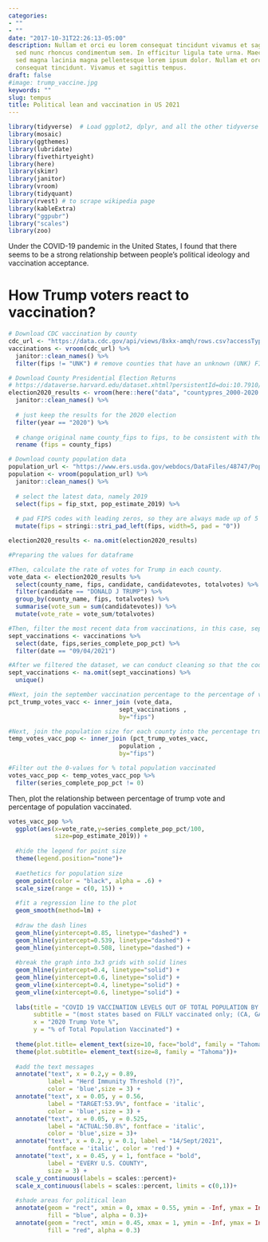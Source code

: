 ```yaml
---
categories:
- ""
- ""
date: "2017-10-31T22:26:13-05:00"
description: Nullam et orci eu lorem consequat tincidunt vivamus et sagittis magna
  sed nunc rhoncus condimentum sem. In efficitur ligula tate urna. Maecenas massa
  sed magna lacinia magna pellentesque lorem ipsum dolor. Nullam et orci eu lorem
  consequat tincidunt. Vivamus et sagittis tempus.
draft: false
#image: trump_vaccine.jpg
keywords: ""
slug: tempus
title: Political lean and vaccination in US 2021
---
```


```r
library(tidyverse)  # Load ggplot2, dplyr, and all the other tidyverse packages
library(mosaic)
library(ggthemes)
library(lubridate)
library(fivethirtyeight)
library(here)
library(skimr)
library(janitor)
library(vroom)
library(tidyquant)
library(rvest) # to scrape wikipedia page
library(kableExtra)
library("ggpubr")
library("scales")
library(zoo)
```

Under the COVID-19 pandemic in the United States, I found that there seems to be a strong relationship between people's political ideology and vaccination acceptance. 

# How Trump voters react to vaccination?

```r

# Download CDC vaccination by county
cdc_url <- "https://data.cdc.gov/api/views/8xkx-amqh/rows.csv?accessType=DOWNLOAD"
vaccinations <- vroom(cdc_url) %>% 
  janitor::clean_names() %>% 
  filter(fips != "UNK") # remove counties that have an unknown (UNK) FIPS code

# Download County Presidential Election Returns
# https://dataverse.harvard.edu/dataset.xhtml?persistentId=doi:10.7910/DVN/VOQCHQ
election2020_results <- vroom(here::here("data", "countypres_2000-2020.csv")) %>% 
  janitor::clean_names() %>% 
  
  # just keep the results for the 2020 election
  filter(year == "2020") %>% 
  
  # change original name county_fips to fips, to be consistent with the other two files
  rename (fips = county_fips)

# Download county population data
population_url <- "https://www.ers.usda.gov/webdocs/DataFiles/48747/PopulationEstimates.csv?v=2232"
population <- vroom(population_url) %>% 
  janitor::clean_names() %>% 
  
  # select the latest data, namely 2019
  select(fips = fip_stxt, pop_estimate_2019) %>% 
  
  # pad FIPS codes with leading zeros, so they are always made up of 5 characters
  mutate(fips = stringi::stri_pad_left(fips, width=5, pad = "0"))

election2020_results <- na.omit(election2020_results)
```


```r
#Preparing the values for dataframe

#Then, calculate the rate of votes for Trump in each county. 
vote_data <- election2020_results %>% 
  select(county_name, fips, candidate, candidatevotes, totalvotes) %>% 
  filter(candidate == "DONALD J TRUMP") %>% 
  group_by(county_name, fips, totalvotes) %>% 
  summarise(vote_sum = sum(candidatevotes)) %>% 
  mutate(vote_rate = vote_sum/totalvotes)

#Then, filter the most recent data from vaccinations, in this case, september data.
sept_vaccinations <- vaccinations %>% 
  select(date, fips,series_complete_pop_pct) %>% 
  filter(date == "09/04/2021")

#After we filtered the dataset, we can conduct cleaning so that the code is more efficient regarding to a smaller dataset.
sept_vaccinations <- na.omit(sept_vaccinations) %>% 
  unique()

#Next, join the september vaccination percentage to the percentage of votes for each county by each candidate.
pct_trump_votes_vacc <- inner_join (vote_data, 
                               sept_vaccinations , 
                               by="fips")

#Next, join the population size for each county into the percentage trump votes vaccination table.
temp_votes_vacc_pop <- inner_join (pct_trump_votes_vacc, 
                               population , 
                               by="fips")

#Filter out the 0-values for % total population vaccinated
votes_vacc_pop <- temp_votes_vacc_pop %>% 
  filter(series_complete_pop_pct != 0)

```

Then, plot the relationship between percentage of trump vote and percentage of population vaccinated.

```r

votes_vacc_pop %>% 
  ggplot(aes(x=vote_rate,y=series_complete_pop_pct/100,
             size=pop_estimate_2019)) + 
  
  #hide the legend for point size
  theme(legend.position="none")+
  
  #aethetics for population size
  geom_point(color = "black", alpha = .6) +
  scale_size(range = c(0, 15)) +
  
  #fit a regression line to the plot
  geom_smooth(method=lm) + 
  
  #draw the dash lines
  geom_hline(yintercept=0.85, linetype="dashed") +
  geom_hline(yintercept=0.539, linetype="dashed") +
  geom_hline(yintercept=0.508, linetype="dashed") +
  
  #break the graph into 3x3 grids with solid lines
  geom_hline(yintercept=0.4, linetype="solid") +
  geom_hline(yintercept=0.6, linetype="solid") +
  geom_vline(xintercept=0.4, linetype="solid") +
  geom_vline(xintercept=0.6, linetype="solid") +
  
  labs(title = "COVID 19 VACCINATION LEVELS OUT OF TOTAL POPULATION BY COUNTY",
       subtitle = "(most states based on FULLY vaccinated only; (CA, GA, IA, MI & TX based on total doses administered)\nData via Centers for Disease Control",
       x = "2020 Trump Vote %", 
       y = "% of Total Population Vaccinated") +
  
  theme(plot.title= element_text(size=10, face="bold", family = "Tahoma"))+
  theme(plot.subtitle= element_text(size=8, family = "Tahoma"))+
  
  #add the text messages
  annotate("text", x = 0.2,y = 0.89, 
           label = "Herd Immunity Threshold (?)",
           color = 'blue',size = 3) +
  annotate("text", x = 0.05, y = 0.56, 
           label = "TARGET:53.9%", fontface = 'italic', 
           color = 'blue',size = 3) +
  annotate("text", x = 0.05, y = 0.525, 
           label = "ACTUAL:50.8%", fontface = 'italic', 
           color = 'blue',size = 3)+
  annotate("text", x = 0.2, y = 0.1, label = "14/Sept/2021", 
           fontface = 'italic', color = 'red') +
  annotate("text", x = 0.45, y = 1, fontface = "bold", 
           label = "EVERY U.S. COUNTY", 
           size = 3) +
  scale_y_continuous(labels = scales::percent)+
  scale_x_continuous(labels = scales::percent, limits = c(0,1))+
  
  #shade areas for political lean
  annotate(geom = "rect", xmin = 0, xmax = 0.55, ymin = -Inf, ymax = Inf,
           fill = "blue", alpha = 0.3)+
  annotate(geom = "rect", xmin = 0.45, xmax = 1, ymin = -Inf, ymax = Inf,
           fill = "red", alpha = 0.3)


```